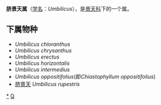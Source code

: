 {{Automatic Taxobox
| taxon = Umbilicus
| authority = DC.
| image = Chiastophyllum oppositifolium B.jpg
| image_caption = Umbilicus oppositifolius
}}

'''脐景天属'''（[[学名|学名]]：''Umbilicus''），是[[景天科|景天科]]下的一个属。

==下属物种==
* ''Umbilicus chloranthus''
* ''Umbilicus chrysanthus''
* ''Umbilicus erectus''
* ''Umbilicus horizontalis''
* ''Umbilicus intermedius''
* ''Umbilicus oppositifolius''(即''Chiastophyllum oppositifolius'')
* [[脐景天|脐景天]] ''Umbilicus rupestris''

{{taxonbar}}
[[Category:_脐景天属|*]]
[[Category:_景天科|Q]]